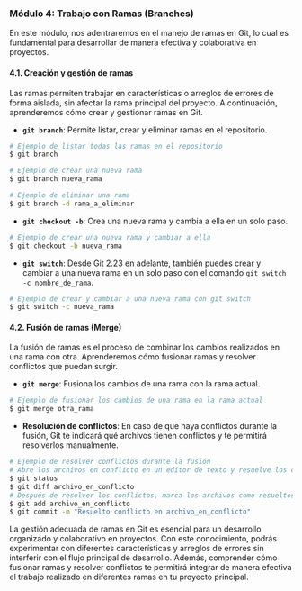 ### Módulo 4: Trabajo con Ramas (Branches)

En este módulo, nos adentraremos en el manejo de ramas en Git, lo cual es fundamental para desarrollar de manera efectiva y colaborativa en proyectos.

#### 4.1. Creación y gestión de ramas

Las ramas permiten trabajar en características o arreglos de errores de forma aislada, sin afectar la rama principal del proyecto. A continuación, aprenderemos cómo crear y gestionar ramas en Git.

- **`git branch`**: Permite listar, crear y eliminar ramas en el repositorio.

```bash
# Ejemplo de listar todas las ramas en el repositorio
$ git branch

# Ejemplo de crear una nueva rama
$ git branch nueva_rama

# Ejemplo de eliminar una rama
$ git branch -d rama_a_eliminar
```

- **`git checkout -b`**: Crea una nueva rama y cambia a ella en un solo paso.

```bash
# Ejemplo de crear una nueva rama y cambiar a ella
$ git checkout -b nueva_rama
```

- **`git switch`**: Desde Git 2.23 en adelante, también puedes crear y cambiar a una nueva rama en un solo paso con el comando `git switch -c nombre_de_rama`.

```bash
# Ejemplo de crear y cambiar a una nueva rama con git switch
$ git switch -c nueva_rama
```

#### 4.2. Fusión de ramas (Merge)

La fusión de ramas es el proceso de combinar los cambios realizados en una rama con otra. Aprenderemos cómo fusionar ramas y resolver conflictos que puedan surgir.

- **`git merge`**: Fusiona los cambios de una rama con la rama actual.

```bash
# Ejemplo de fusionar los cambios de una rama en la rama actual
$ git merge otra_rama
```

- **Resolución de conflictos**: En caso de que haya conflictos durante la fusión, Git te indicará qué archivos tienen conflictos y te permitirá resolverlos manualmente.

```bash
# Ejemplo de resolver conflictos durante la fusión
# Abre los archivos en conflicto en un editor de texto y resuelve los conflictos manualmente
$ git status
$ git diff archivo_en_conflicto
# Después de resolver los conflictos, marca los archivos como resueltos y realiza un commit
$ git add archivo_en_conflicto
$ git commit -m "Resuelto conflicto en archivo_en_conflicto"
```

La gestión adecuada de ramas en Git es esencial para un desarrollo organizado y colaborativo en proyectos. Con este conocimiento, podrás experimentar con diferentes características y arreglos de errores sin interferir con el flujo principal de desarrollo. Además, comprender cómo fusionar ramas y resolver conflictos te permitirá integrar de manera efectiva el trabajo realizado en diferentes ramas en tu proyecto principal.